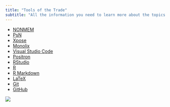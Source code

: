 ```yaml
---
title: "Tools of the Trade"
subtitle: "All the information you need to learn more about the topics covered on this page."
---
```


:::{.callout-caution title="Under construction"}
:::

* [NONMEM](https://nonmem.iconplc.com/)
* [PsN](https://uupharmacometrics.github.io/PsN/)
* [Xpose](https://xpose.sourceforge.io/)
* [Monolix](https://monolix.lixoft.com/)
* [Visual Studio Code](https://code.visualstudio.com)
* [Positron](https://github.com/posit-dev/positron)
* [RStudio](https://rstudio.com/)
* [R](https://www.r-project.org/)
* [R Markdown](https://rmarkdown.rstudio.com/)
* [LaTeX](https://www.latex-project.org/)
* [Git](https://git-scm.com/)
* [GitHub](https://github.com/)

![](images/index_tools.png)
